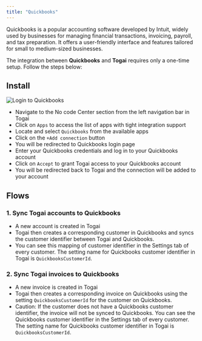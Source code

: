 ```yaml
---
title: "Quickbooks"
---
```


Quickbooks is a popular accounting software developed by Intuit, widely used by businesses for managing financial transactions, invoicing, payroll, and tax preparation. It offers a user-friendly interface and features tailored for small to medium-sized businesses.

The integration between **Quickbooks** and **Togai** requires only a one-time setup. Follow the steps below:

## Install
![Login to Quickbooks](/docs/integrations/images/quickbooks-login.png)

* Navigate to the No code Center section from the left navigation bar in Togai  
* Click on `Apps` to access the list of apps with tight integration support  
* Locate and select `Quickbooks` from the available apps  
* Click on the `+Add connection` button  
* You will be redirected to Quickbooks login page
* Enter your Quickbooks credentials and log in to your Quickbooks account
* Click on `Accept` to grant Togai access to your Quickbooks account
* You will be redirected back to Togai and the connection will be added to your account

## Flows

### 1. Sync Togai accounts to Quickbooks
* A new account is created in Togai
* Togai then creates a corresponding customer in Quickbooks and syncs the customer identifier between Togai and Quickbooks.
* You can see this mapping of customer identifier in the Settings tab of every customer. The setting name for Quickbooks customer identifier in Togai is `QuickbooksCustomerId`.


### 2. Sync Togai invoices to Quickbooks
* A new invoice is created in Togai
* Togai then creates a corresponding invoice on Quickbooks using the setting `QuickbooksCustomerId` for the customer on Quickbooks.
* Caution: If the customer does not have a Quickbooks customer identifier, the invoice will not be synced to Quickbooks. You can see the Quickbooks customer identifier in the Settings tab of every customer. The setting name for Quickbooks customer identifier in Togai is `QuickbooksCustomerId`.